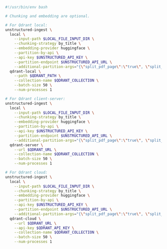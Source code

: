 ```bash CLI
#!/usr/bin/env bash

# Chunking and embedding are optional.

# For Qdrant local:
unstructured-ingest \
  local \
    --input-path $LOCAL_FILE_INPUT_DIR \
    --chunking-strategy by_title \
    --embedding-provider huggingface \
    --partition-by-api \
    --api-key $UNSTRUCTURED_API_KEY \
    --partition-endpoint $UNSTRUCTURED_API_URL \
    --additional-partition-args="{\"split_pdf_page\":\"true\", \"split_pdf_allow_failed\":\"true\", \"split_pdf_concurrency_level\": 15}" \
  qdrant-local \
    --path $QDRANT_PATH \
    --collection-name $QDRANT_COLLECTION \
    --batch-size 50 \
    --num-processes 1

# For Qdrant client-server:
unstructured-ingest \
  local \
    --input-path $LOCAL_FILE_INPUT_DIR \
    --chunking-strategy by_title \
    --embedding-provider huggingface \
    --partition-by-api \
    --api-key $UNSTRUCTURED_API_KEY \
    --partition-endpoint $UNSTRUCTURED_API_URL \
    --additional-partition-args="{\"split_pdf_page\":\"true\", \"split_pdf_allow_failed\":\"true\", \"split_pdf_concurrency_level\": 15}" \
  qdrant-server \
    --url $QDRANT_URL \
    --collection-name $QDRANT_COLLECTION \
    --batch-size 50 \
    --num-processes 1

# For Qdrant cloud:
unstructured-ingest \
  local \
    --input-path $LOCAL_FILE_INPUT_DIR \
    --chunking-strategy by_title \
    --embedding-provider huggingface \
    --partition-by-api \
    --api-key $UNSTRUCTURED_API_KEY \
    --partition-endpoint $UNSTRUCTURED_API_URL \
    --additional-partition-args="{\"split_pdf_page\":\"true\", \"split_pdf_allow_failed\":\"true\", \"split_pdf_concurrency_level\": 15}" \
  qdrant-cloud \
    --url $QDRANT_URL \
    --api-key $QDRANT_API_KEY \
    --collection-name $QDRANT_COLLECTION \
    --batch-size 50 \
    --num-processes 1
```
